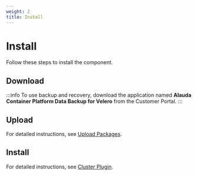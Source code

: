 ```yaml
---
weight: 2
title: Install
---
```

# Install

Follow these steps to install the component.

## Download

:::info
To use backup and recovery, download the application named **Alauda Container Platform Data Backup for Velero** from the Customer Portal.
:::

## Upload

For detailed instructions, see [Upload Packages](/extend/upload_package.mdx).


## Install

For detailed instructions, see [Cluster Plugin](/extend/cluster_plugin.mdx).




